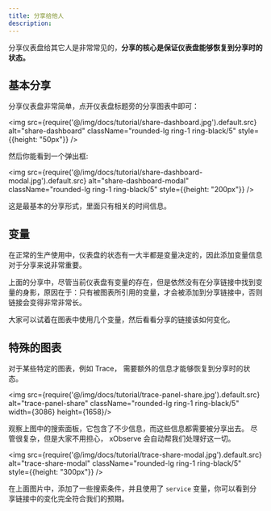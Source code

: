 ```yaml
---
title: 分享给他人
description: 
---
```


分享仪表盘给其它人是非常常见的，**分享的核心是保证仪表盘能够恢复到分享时的状态。**

## 基本分享

分享仪表盘非常简单，点开仪表盘标题旁的分享图表中即可：

<img src={require('@/img/docs/tutorial/share-dashboard.jpg').default.src} alt="share-dashboard"  className="rounded-lg ring-1 ring-black/5"  style={{height: "50px"}} />


然后你能看到一个弹出框:

<img src={require('@/img/docs/tutorial/share-dashboard-modal.jpg').default.src} alt="share-dashboard-modal"  className="rounded-lg ring-1 ring-black/5"  style={{height: "200px"}} />


这是最基本的分享形式，里面只有相关的时间信息。


## 变量

在正常的生产使用中，仪表盘的状态有一大半都是变量决定的，因此添加变量信息对于分享来说非常重要。

上面的分享中，尽管当前仪表盘有变量的存在，但是依然没有在分享链接中找到变量的身影，原因在于：只有被图表所引用的变量，才会被添加到分享链接中，否则链接会变得非常非常长。

大家可以试着在图表中使用几个变量，然后看看分享的链接该如何变化。


## 特殊的图表

对于某些特定的图表，例如 Trace， 需要额外的信息才能够恢复到分享时的状态。

<img src={require('@/img/docs/tutorial/trace-panel-share.jpg').default.src} alt="trace-panel-share"  className="rounded-lg ring-1 ring-black/5"  width={3086} height={1658}/>



观察上图中的搜索面板，它包含了不少信息，而这些信息都需要被分享出去。 尽管很复杂，但是大家不用担心， xObserve 会自动帮我们处理好这一切。

<img src={require('@/img/docs/tutorial/trace-share-modal.jpg').default.src} alt="trace-share-modal"  className="rounded-lg ring-1 ring-black/5"  style={{height: "300px"}} />


在上面图片中，添加了一些搜索条件，并且使用了 `service` 变量，你可以看到分享链接中的变化完全符合我们的预期。
